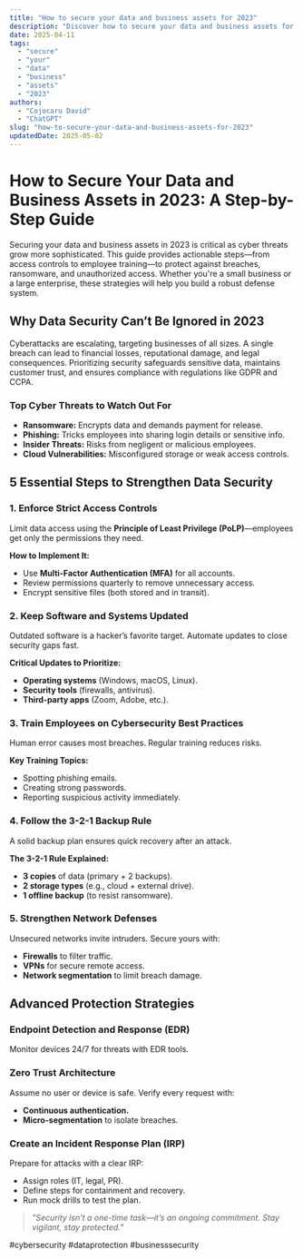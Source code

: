 ```yaml
---
title: "How to secure your data and business assets for 2023"
description: "Discover how to secure your data and business assets for 2023 with this in-depth guide, providing actionable insights and practical tips to boost your knowledge and results."
date: 2025-04-11
tags:
  - "secure"
  - "your"
  - "data"
  - "business"
  - "assets"
  - "2023"
authors:
  - "Cojocaru David"
  - "ChatGPT"
slug: "how-to-secure-your-data-and-business-assets-for-2023"
updatedDate: 2025-05-02
---
```


# How to Secure Your Data and Business Assets in 2023: A Step-by-Step Guide  

Securing your data and business assets in 2023 is critical as cyber threats grow more sophisticated. This guide provides actionable steps—from access controls to employee training—to protect against breaches, ransomware, and unauthorized access. Whether you're a small business or a large enterprise, these strategies will help you build a robust defense system.  

## Why Data Security Can’t Be Ignored in 2023  

Cyberattacks are escalating, targeting businesses of all sizes. A single breach can lead to financial losses, reputational damage, and legal consequences. Prioritizing security safeguards sensitive data, maintains customer trust, and ensures compliance with regulations like GDPR and CCPA.  

### Top Cyber Threats to Watch Out For  

- **Ransomware:** Encrypts data and demands payment for release.  
- **Phishing:** Tricks employees into sharing login details or sensitive info.  
- **Insider Threats:** Risks from negligent or malicious employees.  
- **Cloud Vulnerabilities:** Misconfigured storage or weak access controls.  

## 5 Essential Steps to Strengthen Data Security  

### 1. Enforce Strict Access Controls  

Limit data access using the **Principle of Least Privilege (PoLP)**—employees get only the permissions they need.  

**How to Implement It:**  
- Use **Multi-Factor Authentication (MFA)** for all accounts.  
- Review permissions quarterly to remove unnecessary access.  
- Encrypt sensitive files (both stored and in transit).  

### 2. Keep Software and Systems Updated  

Outdated software is a hacker’s favorite target. Automate updates to close security gaps fast.  

**Critical Updates to Prioritize:**  
- **Operating systems** (Windows, macOS, Linux).  
- **Security tools** (firewalls, antivirus).  
- **Third-party apps** (Zoom, Adobe, etc.).  

### 3. Train Employees on Cybersecurity Best Practices  

Human error causes most breaches. Regular training reduces risks.  

**Key Training Topics:**  
- Spotting phishing emails.  
- Creating strong passwords.  
- Reporting suspicious activity immediately.  

### 4. Follow the 3-2-1 Backup Rule  

A solid backup plan ensures quick recovery after an attack.  

**The 3-2-1 Rule Explained:**  
- **3 copies** of data (primary + 2 backups).  
- **2 storage types** (e.g., cloud + external drive).  
- **1 offline backup** (to resist ransomware).  

### 5. Strengthen Network Defenses  

Unsecured networks invite intruders. Secure yours with:  
- **Firewalls** to filter traffic.  
- **VPNs** for secure remote access.  
- **Network segmentation** to limit breach damage.  

## Advanced Protection Strategies  

### Endpoint Detection and Response (EDR)  

Monitor devices 24/7 for threats with EDR tools.  

### Zero Trust Architecture  

Assume no user or device is safe. Verify every request with:  
- **Continuous authentication.**  
- **Micro-segmentation** to isolate breaches.  

### Create an Incident Response Plan (IRP)  

Prepare for attacks with a clear IRP:  
- Assign roles (IT, legal, PR).  
- Define steps for containment and recovery.  
- Run mock drills to test the plan.  

> _"Security isn’t a one-time task—it’s an ongoing commitment. Stay vigilant, stay protected."_  

#cybersecurity #dataprotection #businesssecurity